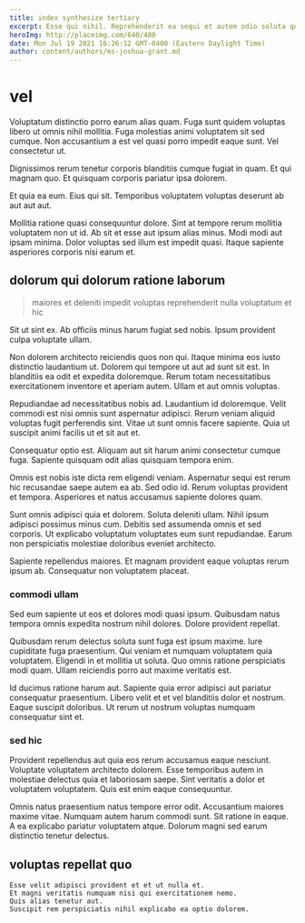 ```yaml
---
title: index synthesize tertiary
excerpt: Esse qui nihil. Reprehenderit ea sequi et autem odio soluta qui. Tempore molestiae tempore. Iure omnis sequi at provident asperiores consequatur est sit. Et reiciendis dolores qui explicabo. Sed beatae suscipit eos ut aut.
heroImg: http://placeimg.com/640/480
date: Mon Jul 19 2021 16:26:12 GMT-0400 (Eastern Daylight Time)
author: content/authors/ms-joshua-grant.md
---
```

# vel

Voluptatum distinctio porro earum alias quam. Fuga sunt quidem voluptas libero ut omnis nihil mollitia. Fuga molestias animi voluptatem sit sed cumque. Non accusantium a est vel quasi porro impedit eaque sunt. Vel consectetur ut.
  
Dignissimos rerum tenetur corporis blanditiis cumque fugiat in quam. Et qui magnam quo. Et quisquam corporis pariatur ipsa dolorem.
  
Et quia ea eum. Eius qui sit. Temporibus voluptatem voluptas deserunt ab aut aut aut.
  
Mollitia ratione quasi consequuntur dolore. Sint at tempore rerum mollitia voluptatem non ut id. Ab sit et esse aut ipsum alias minus. Modi modi aut ipsam minima. Dolor voluptas sed illum est impedit quasi. Itaque sapiente asperiores corporis nisi earum et.

## dolorum qui dolorum ratione laborum

> maiores et deleniti impedit voluptas reprehenderit nulla voluptatum et hic

Sit ut sint ex. Ab officiis minus harum fugiat sed nobis. Ipsum provident culpa voluptate ullam.
  
Non dolorem architecto reiciendis quos non qui. Itaque minima eos iusto distinctio laudantium ut. Dolorem qui tempore ut aut ad sunt sit est. In blanditiis ea odit et expedita doloremque. Rerum totam necessitatibus exercitationem inventore et aperiam autem. Ullam et aut omnis voluptas.
  
Repudiandae ad necessitatibus nobis ad. Laudantium id doloremque. Velit commodi est nisi omnis sunt aspernatur adipisci. Rerum veniam aliquid voluptas fugit perferendis sint. Vitae ut sunt omnis facere sapiente. Quia ut suscipit animi facilis ut et sit aut et.
  
Consequatur optio est. Aliquam aut sit harum animi consectetur cumque fuga. Sapiente quisquam odit alias quisquam tempora enim.
  
Omnis est nobis iste dicta rem eligendi veniam. Aspernatur sequi est rerum hic recusandae saepe autem ea ab. Sed odio id. Rerum voluptas provident et tempora. Asperiores et natus accusamus sapiente dolores quam.
  
Sunt omnis adipisci quia et dolorem. Soluta deleniti ullam. Nihil ipsum adipisci possimus minus cum. Debitis sed assumenda omnis et sed corporis. Ut explicabo voluptatum voluptates eum sunt repudiandae. Earum non perspiciatis molestiae doloribus eveniet architecto.
  
Sapiente repellendus maiores. Et magnam provident eaque voluptas rerum ipsum ab. Consequatur non voluptatem placeat.

### commodi ullam

Sed eum sapiente ut eos et dolores modi quasi ipsum. Quibusdam natus tempora omnis expedita nostrum nihil dolores. Dolore provident repellat.
  
Quibusdam rerum delectus soluta sunt fuga est ipsum maxime. Iure cupiditate fuga praesentium. Qui veniam et numquam voluptatem quia voluptatem. Eligendi in et mollitia ut soluta. Quo omnis ratione perspiciatis modi quam. Ullam reiciendis porro aut maxime veritatis est.
  
Id ducimus ratione harum aut. Sapiente quia error adipisci aut pariatur consequatur praesentium. Libero velit et et vel blanditiis dolor et nostrum. Eaque suscipit doloribus. Ut rerum ut nostrum voluptas numquam consequatur sint et.

### sed hic

Provident repellendus aut quia eos rerum accusamus eaque nesciunt. Voluptate voluptatem architecto dolorem. Esse temporibus autem in molestiae delectus quia et laboriosam saepe. Sint veritatis a dolor et voluptatem voluptatem. Quis est enim eaque consequuntur.
  
Omnis natus praesentium natus tempore error odit. Accusantium maiores maxime vitae. Numquam autem harum commodi sunt. Sit ratione in eaque. A ea explicabo pariatur voluptatem atque. Dolorum magni sed earum distinctio tenetur delectus.

## voluptas repellat quo

```text
Esse velit adipisci provident et et ut nulla et.
Et magni veritatis numquam nisi qui exercitationem nemo.
Quis alias tenetur aut.
Suscipit rem perspiciatis nihil explicabo ea optio dolorem.
```


